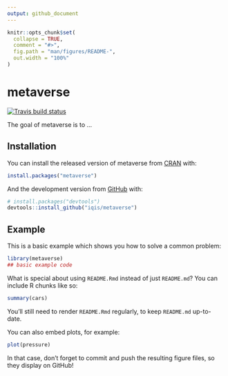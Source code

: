 ```yaml
---
output: github_document
---
```


<!-- README.md is generated from README.Rmd. Please edit that file -->

```r
knitr::opts_chunk$set(
  collapse = TRUE,
  comment = "#>",
  fig.path = "man/figures/README-",
  out.width = "100%"
)
```

# metaverse

<!-- badges: start -->
[![Travis build status](https://travis-ci.org/iqis/metaverse.svg?branch=master)](https://travis-ci.org/iqis/metaverse)
<!-- badges: end -->

The goal of metaverse is to ...

## Installation

You can install the released version of metaverse from [CRAN](https://CRAN.R-project.org) with:

``` r
install.packages("metaverse")
```

And the development version from [GitHub](https://github.com/) with:

``` r
# install.packages("devtools")
devtools::install_github("iqis/metaverse")
```
## Example

This is a basic example which shows you how to solve a common problem:

```r
library(metaverse)
## basic example code
```

What is special about using `README.Rmd` instead of just `README.md`? You can include R chunks like so:

```r
summary(cars)
```

You'll still need to render `README.Rmd` regularly, to keep `README.md` up-to-date.

You can also embed plots, for example:

```r
plot(pressure)
```

In that case, don't forget to commit and push the resulting figure files, so they display on GitHub!
